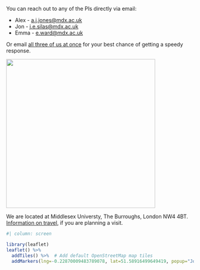 You can reach out to any of the PIs directly via email:

-   Alex - [a.j.jones\@mdx.ac.uk](mailto:a.j.jones@mdx.ac.uk){.email}
-   Jon - [j.e.silas\@mdx.ac.uk](mailto:j.e.silas@mdx.ac.uk){.email}
-   Emma - [e.ward\@mdx.ac.uk](mailto:e.ward@mdx.ac.uk){.email}

Or email [all three of us at once](mailto:a.j.jones@mdx.ac.uk;%20j.e.silas@mdx.ac.uk;e.ward@mdx.ac.uk){.email} for your best chance of getting a speedy response.

![](images/Mdx.png){fig-align="center" height="400"}

We are located at Middlesex Universty, The Burroughs, London NW4 4BT. [Information on travel](https://www.mdx.ac.uk/about-us/get-in-touch/directions-london/), if you are planning a visit.

```r
#| column: screen

library(leaflet)
leaflet() %>%
  addTiles() %>%  # Add default OpenStreetMap map tiles
  addMarkers(lng=-0.22870009483789078, lat=51.58916499649419, popup="Jones, Silas & Ward Lab")
```

